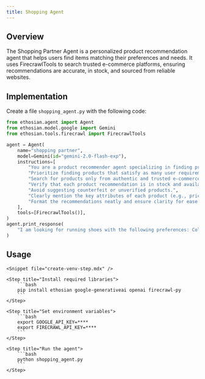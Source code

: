 ```yaml
---
title: Shopping Agent
---
```


## Overview

The Shopping Partner Agent is a personalized product recommendation agent that helps users find items matching their preferences and needs. It uses FirecrawlTools to search trusted e-commerce platforms, ensuring recommendations are accurate, in stock, and sourced from reliable websites.

## Implementation

Create a file `shopping_agent.py` with the following code:

```python shopping_agent.py
from ethosian.agent import Agent
from ethosian.model.google import Gemini
from ethosian.tools.firecrawl import FirecrawlTools

agent = Agent(
    name="shopping partner",
    model=Gemini(id="gemini-2.0-flash-exp"),
    instructions=[
        "You are a product recommender agent specializing in finding products that match user preferences.",
        "Prioritize finding products that satisfy as many user requirements as possible, but ensure a minimum match of 50%.",
        "Search for products only from authentic and trusted e-commerce websites such as Google Shopping, Amazon, Flipkart, Myntra, Meesho, Nike, and other reputable platforms.",
        "Verify that each product recommendation is in stock and available for purchase.",
        "Avoid suggesting counterfeit or unverified products.",
        "Clearly mention the key attributes of each product (e.g., price, brand, features) in the response.",
        "Format the recommendations neatly and ensure clarity for ease of user understanding.",
    ],
    tools=[FirecrawlTools()],
)
agent.print_response(
    "I am looking for running shoes with the following preferences: Color: Black Purpose: Comfortable for long-distance running Budget: Under Rs. 10,000"
)
```

## Usage

<Steps>

    <Snippet file="create-venv-step.mdx" />

    <Step title="Install required libraries">
        ```bash
        pip install ethosian google-generativeai openai firecrawl-py
        ```
    </Step>

    <Step title="Set environment variables">
        ```bash
        export GOOGLE_API_KEY=****
        export FIRECRAWL_API_KEY=****
        ```
    </Step>

    <Step title="Run the agent">
        ```bash
        python shopping_agent.py
        ```
    </Step>

</Steps>
